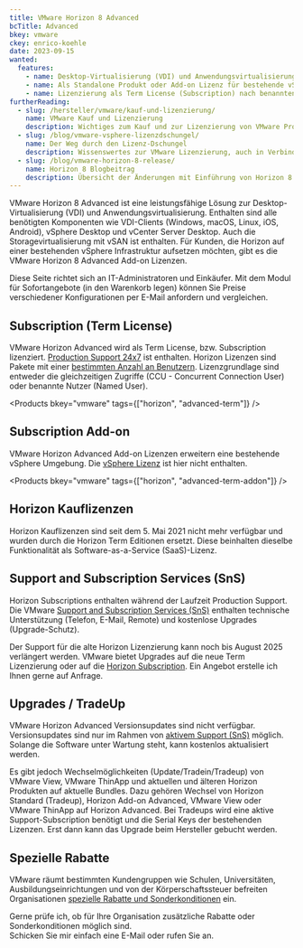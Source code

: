 ```yaml
---
title: VMware Horizon 8 Advanced
bcTitle: Advanced
bkey: vmware
ckey: enrico-koehle
date: 2023-09-15
wanted:
  features:
    - name: Desktop-Virtualisierung (VDI) und Anwendungsvirtualisierung
    - name: Als Standalone Produkt oder Add-on Lizenz für bestehende vSphere Umgebungen
    - name: Lizenzierung als Term License (Subscription) nach benannten Benutzern oder gleichzeitigen Zugriffen
furtherReading:
  - slug: /hersteller/vmware/kauf-und-lizenzierung/
    name: VMware Kauf und Lizenzierung
    description: Wichtiges zum Kauf und zur Lizenzierung von VMware Produkten in der Form eines Nachschlagewerks.
  - slug: /blog/vmware-vsphere-lizenzdschungel/
    name: Der Weg durch den Lizenz-Dschungel
    description: Wissenswertes zur VMware Lizenzierung, auch in Verbindung mit Microsoft Windows Servern.
  - slug: /blog/vmware-horizon-8-release/
    name: Horizon 8 Blogbeitrag
    description: Übersicht der Änderungen mit Einführung von Horizon 8.
---
```




<Intro>

VMware Horizon 8 Advanced ist eine leistungsfähige Lösung zur Desktop-Virtualisierung (VDI) und Anwendungsvirtualisierung. Enthalten sind alle benötigten Komponenten wie VDI-Clients (Windows, macOS, Linux, iOS, Android), vSphere Desktop und vCenter Server Desktop. Auch die Storagevirtualisierung mit vSAN ist enthalten.
Für Kunden, die Horizon auf einer bestehenden vSphere Infrastruktur aufsetzen möchten, gibt es die VMware Horizon 8 Advanced Add-on Lizenzen.

Diese Seite richtet sich an IT-Administratoren und Einkäufer. Mit dem Modul für Sofortangebote (in den Warenkorb legen) können Sie Preise verschiedener Konfigurationen per E-Mail anfordern und vergleichen.

</Intro>

<TOC />




## Subscription (Term License)

VMware Horizon Advanced wird als Term License, bzw. Subscription lizenziert. [Production Support 24x7](/hersteller/vmware/kauf-und-lizenzierung/#support-and-subscription-services-sns) ist enthalten.
Horizon Lizenzen sind Pakete mit einer [bestimmten Anzahl an Benutzern](/hersteller/vmware/kauf-und-lizenzierung/#lizenzierung-nach-benutzern). Lizenzgrundlage sind entweder die gleichzeitigen Zugriffe (CCU - Concurrent Connection User) oder benannte Nutzer (Named User).


<Products bkey="vmware" tags={["horizon", "advanced-term"]} />


## Subscription Add-on

VMware Horizon Advanced Add-on Lizenzen erweitern eine bestehende vSphere Umgebung. Die [vSphere Lizenz](/hersteller/vmware/vsphere/) ist hier nicht enthalten.

<Products bkey="vmware" tags={["horizon", "advanced-term-addon"]} />



## Horizon Kauflizenzen

Horizon Kauflizenzen sind seit dem 5. Mai 2021 nicht mehr verfügbar und wurden durch die Horizon Term Editionen ersetzt.
Diese beinhalten dieselbe Funktionalität als Software-as-a-Service (SaaS)-Lizenz.


## Support and Subscription Services (SnS)

Horizon Subscriptions enthalten während der Laufzeit Production Support. Die VMware [Support and Subscription Services (SnS)](/hersteller/vmware/kauf-und-lizenzierung/#support-and-subscription-services-sns) enthalten technische Unterstützung (Telefon, E-Mail, Remote) und kostenlose Upgrades (Upgrade-Schutz).

<Info>

 Der Support für die alte Horizon Lizenzierung kann noch bis August 2025 verlängert werden. VMware bietet Upgrades auf die neue Term Lizenzierung oder auf die [Horizon Subscription](/hersteller/vmware/horizon/universal-subscription/). Ein Angebot erstelle ich Ihnen gerne auf Anfrage.

</Info>


## Upgrades / TradeUp

VMware Horizon Advanced Versionsupdates sind nicht verfügbar. Versionsupdates sind nur im Rahmen von [aktivem Support (SnS)](/hersteller/vmware/kauf-und-lizenzierung/#support-and-subscription-services-sns) möglich. Solange die Software unter Wartung steht, kann kostenlos aktualisiert werden.

Es gibt jedoch Wechselmöglichkeiten (Update/Tradein/Tradeup) von VMware View, VMware ThinApp und aktuellen und älteren Horizon Produkten auf aktuelle Bundles. Dazu gehören Wechsel von Horizon Standard (Tradeup), Horizon Add-on Advanced, VMware View oder VMware ThinApp auf Horizon Advanced.
Bei Tradeups wird eine aktive Support-Subscription benötigt und die Serial Keys der bestehenden Lizenzen. Erst dann kann das Upgrade beim Hersteller gebucht werden.


## Spezielle Rabatte

VMware räumt bestimmten Kundengruppen wie Schulen, Universitäten, Ausbildungseinrichtungen und von der Körperschaftssteuer befreiten Organisationen [spezielle Rabatte und Sonderkonditionen](/hersteller/vmware/kauf-und-lizenzierung/#sonderkonditionen) ein.


<GetInTouch theme="light">

Gerne prüfe ich, ob für Ihre Organisation zusätzliche Rabatte oder Sonderkonditionen möglich sind.<br />
Schicken Sie mir einfach eine E-Mail oder rufen Sie an.

</GetInTouch>
